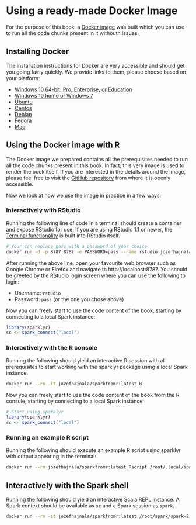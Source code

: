 # Using a ready-made Docker Image

For the purpose of this book, a [Docker image](https://hub.docker.com/repository/docker/jozefhajnala/sparkfromr) was built which you can use to run all the code chunks present in it withouth issues.

## Installing Docker

The installation instructions for Docker are very accessible and should get you going fairly quickly. We provide links to them, please choose based on your platform:

- [Windows 10 64-bit: Pro, Enterprise, or Education](https://docs.docker.com/docker-for-windows/install/)
- [Windows 10 home or Windows 7](https://docs.docker.com/toolbox/toolbox_install_windows/)
- [Ubuntu](https://docs.docker.com/install/linux/docker-ce/ubuntu/)
- [Centos](https://docs.docker.com/install/linux/docker-ce/centos/)
- [Debian](https://docs.docker.com/install/linux/docker-ce/debian/)
- [Fedora](https://docs.docker.com/install/linux/docker-ce/fedora/)
- [Mac](https://docs.docker.com/docker-for-mac/install/)

## Using the Docker image with R

The Docker image we prepared contains all the prerequisites needed to run all the code chunks present in this book. In fact, this very image is used to render the book itself. If you are interested in the details around the image, please feel free to visit the [GitHub repository](https://github.com/jozefhajnala/sparkfromr_docker) from where it is openly accessible. 

Now we look at how we use the image in practice in a few ways.

### Interactively with RStudio

Running the following line of code in a terminal should create a container and expose RStudio for use. If you are using RStudio 1.1 or newer, the [Terminal functionality](https://jozef.io/r905-rstudio-terminal/) is built into RStudio itself.


```bash
# Your can replace pass with a password of your choice
docker run -d -p 8787:8787 -e PASSWORD=pass --name rstudio jozefhajnala/sparkfromr:latest
```

After running the above line, open your favourite web browser such as Google Chrome or Firefox and navigate to http://localhost:8787. You should be greeted by the RStudio login screen where you can use the following to login:

- Username: `rstudio`
- Password: `pass` (or the one you chose above)

Now you can freely start to use the code content of the book, starting by connecting to a local Spark instance:

```r
library(sparklyr)
sc <- spark_connect("local")
```

### Interactively with the R console

Running the following should yield an interactive R session with all prerequisites to start working with the sparklyr package using a local Spark instance.

```bash
docker run --rm -it jozefhajnala/sparkfromr:latest R
```

Now you can freely start to use the code content of the book from the R consule, starting by connecting to a local Spark instance:

```R
# Start using sparklyr
library(sparklyr)
sc <- spark_connect("local")
```

### Running an example R script

Running the following should execute an example R script using sparklyr with output appearing in the terminal:
  
```bash
docker run --rm jozefhajnala/sparkfromr:latest Rscript /root/.local/spark_script.R
```

## Interactively with the Spark shell

Running the following should yield an interactive Scala REPL instance. A Spark context should be available as `sc` and a Spark session as `spark`.

```bash
docker run --rm -it jozefhajnala/sparkfromr:latest /root/spark/spark-2.4.3-bin-hadoop2.7/bin/spark-shell
```
